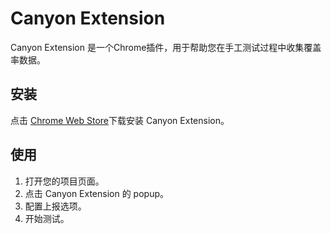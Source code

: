 # Canyon Extension

Canyon Extension 是一个Chrome插件，用于帮助您在手工测试过程中收集覆盖率数据。

## 安装

点击 [Chrome Web Store](https://chromewebstore.google.com/detail/canyon-extension/omnpafdjidgpdmlimbangcjjaaodbeof)下载安装 Canyon Extension。

## 使用

1. 打开您的项目页面。
2. 点击 Canyon Extension 的 popup。
3. 配置上报选项。
4. 开始测试。
